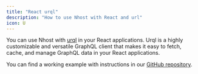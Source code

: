 ```yaml
---
title: "React urql"
description: "How to use Nhost with React and url"
icon: U
---
```


You can use Nhost with [urql](https://nearform.com/open-source/urql/docs/) in your React applications. Urql is a highly customizable and versatile GraphQL client that makes it easy to fetch, cache, and manage GraphQL data in your React applications.

You can find a working example with instructions in our [GitHub repository](https://github.com/nhost/nhost/blob/main/examples/guides/react-urql/README.md).
